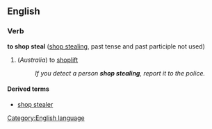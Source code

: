 ==English==
<!-- I believe this term appeared about the 1980s because "shoplift" didn't sound criminal enough -->
===Verb===
'''to shop steal''' ([[shop stealing]], past tense and past participle not used)

# (''Australia'') to [[shoplift]]
#: ''If you detect a person '''shop stealing''', report it to the police.''

====Derived terms====
*[[shop stealer]]

[[Category:English language]]